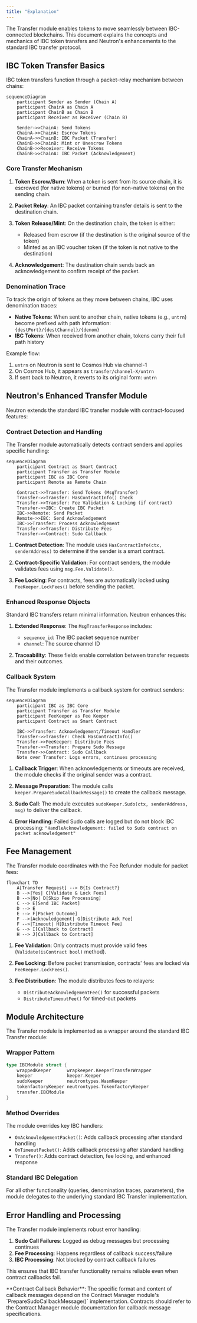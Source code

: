 ```yaml
---
title: "Explanation"
---
```


The Transfer module enables tokens to move seamlessly between IBC-connected blockchains. This document explains the concepts and mechanics of IBC token transfers and Neutron's enhancements to the standard IBC transfer protocol.

## IBC Token Transfer Basics

IBC token transfers function through a packet-relay mechanism between chains:

```mermaid
sequenceDiagram
    participant Sender as Sender (Chain A)
    participant ChainA as Chain A
    participant ChainB as Chain B
    participant Receiver as Receiver (Chain B)
    
    Sender->>ChainA: Send Tokens
    ChainA->>ChainA: Escrow Tokens
    ChainA->>ChainB: IBC Packet (Transfer)
    ChainB->>ChainB: Mint or Unescrow Tokens
    ChainB->>Receiver: Receive Tokens
    ChainB->>ChainA: IBC Packet (Acknowledgement)
```

### Core Transfer Mechanism

1. **Token Escrow/Burn**: When a token is sent from its source chain, it is escrowed (for native tokens) or burned (for non-native tokens) on the sending chain.

2. **Packet Relay**: An IBC packet containing transfer details is sent to the destination chain.

3. **Token Release/Mint**: On the destination chain, the token is either:
   - Released from escrow (if the destination is the original source of the token)
   - Minted as an IBC voucher token (if the token is not native to the destination)

4. **Acknowledgement**: The destination chain sends back an acknowledgement to confirm receipt of the packet.

### Denomination Trace

To track the origin of tokens as they move between chains, IBC uses denomination traces:

- **Native Tokens**: When sent to another chain, native tokens (e.g., `untrn`) become prefixed with path information: `{destPort}/{destChannel}/{denom}`
- **IBC Tokens**: When received from another chain, tokens carry their full path history

Example flow:
1. `untrn` on Neutron is sent to Cosmos Hub via channel-1
2. On Cosmos Hub, it appears as `transfer/channel-X/untrn`
3. If sent back to Neutron, it reverts to its original form: `untrn`

## Neutron's Enhanced Transfer Module

Neutron extends the standard IBC transfer module with contract-focused features:

### Contract Detection and Handling

The Transfer module automatically detects contract senders and applies specific handling:

```mermaid
sequenceDiagram
    participant Contract as Smart Contract
    participant Transfer as Transfer Module
    participant IBC as IBC Core
    participant Remote as Remote Chain
    
    Contract->>Transfer: Send Tokens (MsgTransfer)
    Transfer->>Transfer: HasContractInfo() Check
    Transfer->>Transfer: Fee Validation & Locking (if contract)
    Transfer->>IBC: Create IBC Packet
    IBC->>Remote: Send Packet
    Remote->>IBC: Send Acknowledgement
    IBC->>Transfer: Process Acknowledgement
    Transfer->>Transfer: Distribute Fees
    Transfer->>Contract: Sudo Callback
```

1. **Contract Detection**: The module uses `HasContractInfo(ctx, senderAddress)` to determine if the sender is a smart contract.

2. **Contract-Specific Validation**: For contract senders, the module validates fees using `msg.Fee.Validate()`.

3. **Fee Locking**: For contracts, fees are automatically locked using `FeeKeeper.LockFees()` before sending the packet.

### Enhanced Response Objects

Standard IBC transfers return minimal information. Neutron enhances this:

1. **Extended Response**: The `MsgTransferResponse` includes:
   - `sequence_id`: The IBC packet sequence number
   - `channel`: The source channel ID

2. **Traceability**: These fields enable correlation between transfer requests and their outcomes.

### Callback System

The Transfer module implements a callback system for contract senders:

```mermaid
sequenceDiagram
    participant IBC as IBC Core
    participant Transfer as Transfer Module
    participant FeeKeeper as Fee Keeper
    participant Contract as Smart Contract
    
    IBC->>Transfer: Acknowledgement/Timeout Handler
    Transfer->>Transfer: Check HasContractInfo()
    Transfer->>FeeKeeper: Distribute Fees
    Transfer->>Transfer: Prepare Sudo Message
    Transfer->>Contract: Sudo Callback
    Note over Transfer: Logs errors, continues processing
```

1. **Callback Trigger**: When acknowledgements or timeouts are received, the module checks if the original sender was a contract.

2. **Message Preparation**: The module calls `keeper.PrepareSudoCallbackMessage()` to create the callback message.

3. **Sudo Call**: The module executes `sudoKeeper.Sudo(ctx, senderAddress, msg)` to deliver the callback.

4. **Error Handling**: Failed Sudo calls are logged but do not block IBC processing: `"HandleAcknowledgement: failed to Sudo contract on packet acknowledgement"`

## Fee Management

The Transfer module coordinates with the Fee Refunder module for packet fees:

```mermaid
flowchart TD
    A[Transfer Request] --> B{Is Contract?}
    B -->|Yes| C[Validate & Lock Fees]
    B -->|No| D[Skip Fee Processing]
    C --> E[Send IBC Packet]
    D --> E
    E --> F[Packet Outcome]
    F -->|Acknowledgement| G[Distribute Ack Fee]
    F -->|Timeout| H[Distribute Timeout Fee]
    G --> I[Callback to Contract]
    H --> J[Callback to Contract]
```

1. **Fee Validation**: Only contracts must provide valid fees (`Validate(isContract bool)` method).

2. **Fee Locking**: Before packet transmission, contracts' fees are locked via `FeeKeeper.LockFees()`.

3. **Fee Distribution**: The module distributes fees to relayers:
   - `DistributeAcknowledgementFee()` for successful packets
   - `DistributeTimeoutFee()` for timed-out packets

## Module Architecture

The Transfer module is implemented as a wrapper around the standard IBC Transfer module:

### Wrapper Pattern

```go
type IBCModule struct {
    wrappedKeeper      wrapkeeper.KeeperTransferWrapper
    keeper             keeper.Keeper
    sudoKeeper         neutrontypes.WasmKeeper
    tokenfactoryKeeper neutrontypes.TokenfactoryKeeper
    transfer.IBCModule
}
```

### Method Overrides

The module overrides key IBC handlers:
- `OnAcknowledgementPacket()`: Adds callback processing after standard handling
- `OnTimeoutPacket()`: Adds callback processing after standard handling  
- `Transfer()`: Adds contract detection, fee locking, and enhanced response

### Standard IBC Delegation

For all other functionality (queries, denomination traces, parameters), the module delegates to the underlying standard IBC Transfer implementation.

## Error Handling and Processing

The Transfer module implements robust error handling:

1. **Sudo Call Failures**: Logged as debug messages but processing continues
2. **Fee Processing**: Happens regardless of callback success/failure
3. **IBC Processing**: Not blocked by contract callback failures

This ensures that IBC transfer functionality remains reliable even when contract callbacks fail.

<Warning>
**Contract Callback Behavior**: The specific format and content of callback messages depend on the Contract Manager module's `PrepareSudoCallbackMessage()` implementation. Contracts should refer to the Contract Manager module documentation for callback message specifications.
</Warning> 